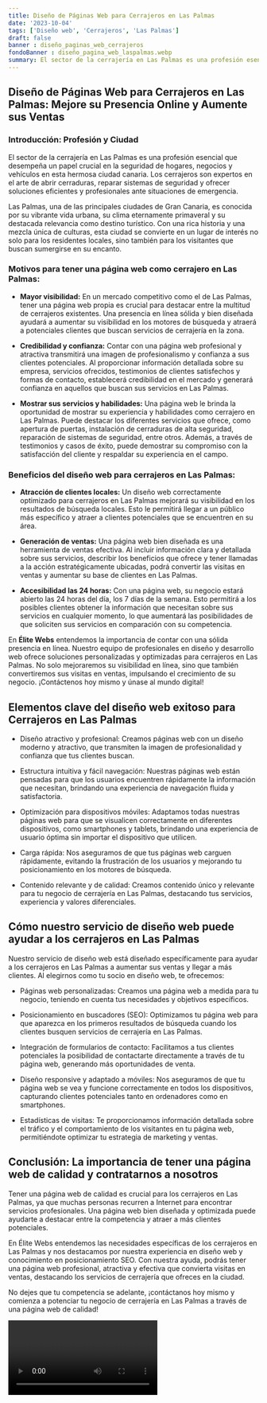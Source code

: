 ```yaml
---
title: Diseño de Páginas Web para Cerrajeros en Las Palmas
date: '2023-10-04'
tags: ['Diseño web', 'Cerrajeros', 'Las Palmas']
draft: false
banner : diseño_paginas_web_cerrajeros
fondoBanner : diseño_pagina_web_laspalmas.webp
summary: El sector de la cerrajería en Las Palmas es una profesión esencial que desempeña un papel crucial en la seguridad de hogares, negocios y vehículos en esta hermosa ciudad canaria. Los cerrajeros son expertos en el arte de abrir cerraduras, reparar sistemas de seguridad y ofrecer soluciones eficientes y profesionales ante situaciones de emergencia.
---
```


## **Diseño de Páginas Web para Cerrajeros en Las Palmas: Mejore su Presencia Online y Aumente sus Ventas**

### **Introducción: Profesión y Ciudad**

El sector de la cerrajería en Las Palmas es una profesión esencial que desempeña un papel crucial en la seguridad de hogares, negocios y vehículos en esta hermosa ciudad canaria. Los cerrajeros son expertos en el arte de abrir cerraduras, reparar sistemas de seguridad y ofrecer soluciones eficientes y profesionales ante situaciones de emergencia.

Las Palmas, una de las principales ciudades de Gran Canaria, es conocida por su vibrante vida urbana, su clima eternamente primaveral y su destacada relevancia como destino turístico. Con una rica historia y una mezcla única de culturas, esta ciudad se convierte en un lugar de interés no solo para los residentes locales, sino también para los visitantes que buscan sumergirse en su encanto.

### **Motivos para tener una página web como cerrajero en Las Palmas:**

- **Mayor visibilidad:** En un mercado competitivo como el de Las Palmas, tener una página web propia es crucial para destacar entre la multitud de cerrajeros existentes. Una presencia en línea sólida y bien diseñada ayudará a aumentar su visibilidad en los motores de búsqueda y atraerá a potenciales clientes que buscan servicios de cerrajería en la zona.

- **Credibilidad y confianza:** Contar con una página web profesional y atractiva transmitirá una imagen de profesionalismo y confianza a sus clientes potenciales. Al proporcionar información detallada sobre su empresa, servicios ofrecidos, testimonios de clientes satisfechos y formas de contacto, establecerá credibilidad en el mercado y generará confianza en aquellos que buscan sus servicios en Las Palmas.

- **Mostrar sus servicios y habilidades:** Una página web le brinda la oportunidad de mostrar su experiencia y habilidades como cerrajero en Las Palmas. Puede destacar los diferentes servicios que ofrece, como apertura de puertas, instalación de cerraduras de alta seguridad, reparación de sistemas de seguridad, entre otros. Además, a través de testimonios y casos de éxito, puede demostrar su compromiso con la satisfacción del cliente y respaldar su experiencia en el campo.

### **Beneficios del diseño web para cerrajeros en Las Palmas:**

- **Atracción de clientes locales:** Un diseño web correctamente optimizado para cerrajeros en Las Palmas mejorará su visibilidad en los resultados de búsqueda locales. Esto le permitirá llegar a un público más específico y atraer a clientes potenciales que se encuentren en su área.

- **Generación de ventas:** Una página web bien diseñada es una herramienta de ventas efectiva. Al incluir información clara y detallada sobre sus servicios, describir los beneficios que ofrece y tener llamadas a la acción estratégicamente ubicadas, podrá convertir las visitas en ventas y aumentar su base de clientes en Las Palmas.

- **Accesibilidad las 24 horas:** Con una página web, su negocio estará abierto las 24 horas del día, los 7 días de la semana. Esto permitirá a los posibles clientes obtener la información que necesitan sobre sus servicios en cualquier momento, lo que aumentará las posibilidades de que soliciten sus servicios en comparación con su competencia.

En **Élite Webs** entendemos la importancia de contar con una sólida presencia en línea. Nuestro equipo de profesionales en diseño y desarrollo web ofrece soluciones personalizadas y optimizadas para cerrajeros en Las Palmas. No solo mejoraremos su visibilidad en línea, sino que también convertiremos sus visitas en ventas, impulsando el crecimiento de su negocio. ¡Contáctenos hoy mismo y únase al mundo digital!

<GifSeo />

<Cta />

## Elementos clave del diseño web exitoso para Cerrajeros en Las Palmas

- Diseño atractivo y profesional: Creamos páginas web con un diseño moderno y atractivo, que transmiten la imagen de profesionalidad y confianza que tus clientes buscan.

- Estructura intuitiva y fácil navegación: Nuestras páginas web están pensadas para que los usuarios encuentren rápidamente la información que necesitan, brindando una experiencia de navegación fluida y satisfactoria.

- Optimización para dispositivos móviles: Adaptamos todas nuestras páginas web para que se visualicen correctamente en diferentes dispositivos, como smartphones y tablets, brindando una experiencia de usuario óptima sin importar el dispositivo que utilicen.

- Carga rápida: Nos aseguramos de que tus páginas web carguen rápidamente, evitando la frustración de los usuarios y mejorando tu posicionamiento en los motores de búsqueda.

- Contenido relevante y de calidad: Creamos contenido único y relevante para tu negocio de cerrajería en Las Palmas, destacando tus servicios, experiencia y valores diferenciales.

## Cómo nuestro servicio de diseño web puede ayudar a los cerrajeros en Las Palmas

Nuestro servicio de diseño web está diseñado específicamente para ayudar a los cerrajeros en Las Palmas a aumentar sus ventas y llegar a más clientes. Al elegirnos como tu socio en diseño web, te ofrecemos:

- Páginas web personalizadas: Creamos una página web a medida para tu negocio, teniendo en cuenta tus necesidades y objetivos específicos.

- Posicionamiento en buscadores (SEO): Optimizamos tu página web para que aparezca en los primeros resultados de búsqueda cuando los clientes busquen servicios de cerrajería en Las Palmas.

- Integración de formularios de contacto: Facilitamos a tus clientes potenciales la posibilidad de contactarte directamente a través de tu página web, generando más oportunidades de venta.

- Diseño responsive y adaptado a móviles: Nos aseguramos de que tu página web se vea y funcione correctamente en todos los dispositivos, capturando clientes potenciales tanto en ordenadores como en smartphones.

- Estadísticas de visitas: Te proporcionamos información detallada sobre el tráfico y el comportamiento de los visitantes en tu página web, permitiéndote optimizar tu estrategia de marketing y ventas.

## Conclusión: La importancia de tener una página web de calidad y contratarnos a nosotros

Tener una página web de calidad es crucial para los cerrajeros en Las Palmas, ya que muchas personas recurren a Internet para encontrar servicios profesionales. Una página web bien diseñada y optimizada puede ayudarte a destacar entre la competencia y atraer a más clientes potenciales.

En Élite Webs entendemos las necesidades específicas de los cerrajeros en Las Palmas y nos destacamos por nuestra experiencia en diseño web y conocimiento en posicionamiento SEO. Con nuestra ayuda, podrás tener una página web profesional, atractiva y efectiva que convierta visitas en ventas, destacando los servicios de cerrajería que ofreces en la ciudad.

No dejes que tu competencia se adelante, ¡contáctanos hoy mismo y comienza a potenciar tu negocio de cerrajería en Las Palmas a través de una página web de calidad!

<Video />

<CtaBot job='Cerrajeros' city='Las Palmas'/>

<Gmaps query='Las Palmas+españa+maps' />
